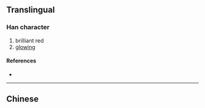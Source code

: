{{character info/new}}
{{also|煒}}
==Translingual==

===Han character===
{{Han char|rn=86|rad=火|as=04|sn=8|four=|canj=FQS|ids=⿰火韦}}

# brilliant red
# [[glowing]]

====References====
* {{Han ref|kx=0668.031|hdz=32191.040|uh=709C|ud=28828}}

----

==Chinese==
{{zh-see|煒}}